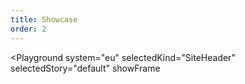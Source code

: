 ```yaml
---
title: Showcase
order: 2
---
```




<Playground
  system="eu"
  selectedKind="SiteHeader"
  selectedStory="default"
  showFrame
>
  <SiteHeader
    logo={demoContent.logo}
    languageSelector={demoContent.languageSelector}
    searchForm={demoContent.searchForm}
  />
</Playground>
